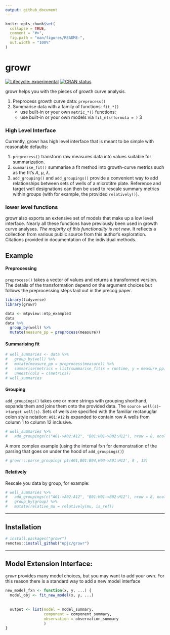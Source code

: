 ```yaml
---
output: github_document
---
```


<!-- README.md is generated from README.Rmd. Please edit that file -->

```r
knitr::opts_chunk$set(
  collapse = TRUE,
  comment = "#>",
  fig.path = "man/figures/README-",
  out.width = "100%"
)
```

# growr

<!-- badges: start -->
[![Lifecycle: experimental](https://img.shields.io/badge/lifecycle-experimental-orange.svg)](https://www.tidyverse.org/lifecycle/#experimental)
[![CRAN status](https://www.r-pkg.org/badges/version/growr)](https://CRAN.R-project.org/package=growr)
<!-- badges: end -->

growr helps you with the pieces of growth curve analysis. 

1. Preprocess growth curve data: `preprocess()`
2. Summarise data with a family of functions: `fit_*()` 
    - use built-in or your own `metric_*()` functions:
    - use built-in or your own models via `fit_nls(formula = )`
3




### High Level Interface

Currently, growr has high level interface that is meant to be simple with reasonable defaults:

1. `preprocess()` transform raw measures data into values suitable for summarization.
2. `summarise_fit()` summarise a fit method into growth-curve metrics such as the fit's $A$, $\mu$, $\lambda$.
3. `add_grouping()` and `add_groupings()` provide a convenient way to add relationships between sets of wells of a microtitre plate. Reference and target well designations can then be used to rescale summary metrics within groups (with for example, the provided `relatively()`).

### lower level functions

growr also exports an extensive set of models that make up a low level interface. Nearly all these functions have previously been used in growth curve analyses. *The majority of this functionality is not new*. It reflects a collection from various public source from this author's exploration. Citations provided in documentation of the individual methods.

## Example

#### Preprocessing

`preprocess()` takes a vector of values and returns a transformed version. The details of the transformation depend on the argument choices but follows the preprocessing steps laid out in the precog paper.

```r
library(tidyverse)
library(growr)

data <- mtpview::mtp_example3
data
data %>% 
  group_by(well) %>% 
  mutate(measure_pp = preprocess(measure))

```

#### Summarising fit

```r
# well_summaries <- data %>% 
#   group_by(well) %>% 
#   mutate(measure_pp = preprocess(measure)) %>% 
#   summarise(metrics = list(summarise_fit(x = runtime, y = measure_pp))) %>% 
#   unnest(cols = c(metrics))
# well_summaries
```


#### Grouping

`add_groupings()` takes one or more strings with grouping shorthand, expands them and joins them onto the provided data. The `source well(s)`->`target well(s)`. Sets of wells are specified with the familiar rectanuglar colon style notation: `A01:A12` is expanded to contain row A wells from column 1 to column 12 inclusive. 

```r
# well_summaries %>% 
#   add_groupings(c("A01->A02:A12", "B01:H01->B02:H12"), nrow = 8, ncol = 12)
```

A more complex example (using the internal fxn for demonstration of the parsing that goes on under the hood of `add_groupings()`)

```r
# growr:::parse_grouping('p1!A01,B01:B04,H03->A01:H12', 8 , 12)
```

#### Relatively

Rescale you data by group, for example:

```r
# well_summaries %>% 
#   add_groupings(c("A01->A02:A12", "B01:H01->B02:H12"), nrow = 8, ncol = 12) %>% 
#   group_by(group) %>% 
#   mutate(relative_mu = relatively(mu, is_ref)) 
```

---

## Installation

``` r
# install.packages("growr")
remotes::install_github("npjc/growr")
```

---

## Model Extension Interface:

`growr` provides many model choices, but you may want to add your own. For this
reason there is a standard way to add a new model interface


```r
new_model_fxn <- function(x, y, ...) {
  model_obj <- fit_new_model(x, y, ...)
  
  
  output <- list(model = model_summary,
                 component = component_summary,
                 observation = observation_summary
                 )
}
```


